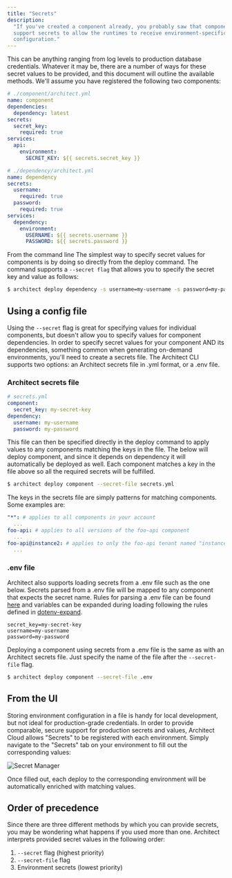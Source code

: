 ```yaml
---
title: "Secrets"
description:
  "If you've created a component already, you probably saw that components
  support secrets to allow the runtimes to receive environment-specific
  configuration."
---
```


This can be anything ranging from log levels to production database credentials.
Whatever it may be, there are a number of ways for these secret values to be
provided, and this document will outline the available methods. We'll assume you
have registered the following two components:

```yaml
# ./component/architect.yml
name: component
dependencies:
  dependency: latest
secrets:
  secret_key:
    required: true
services:
  api:
    environment:
      SECRET_KEY: ${{ secrets.secret_key }}

# ./dependency/architect.yml
name: dependency
secrets:
  username:
    required: true
  password:
    required: true
services:
  dependency:
    environment:
      USERNAME: ${{ secrets.username }}
      PASSWORD: ${{ secrets.password }}
```

From the command line The simplest way to specify secret values for components
is by doing so directly from the deploy command. The command supports a
`--secret flag` that allows you to specify the secret key and value as follows:

```sh
$ architect deploy dependency -s username=my-username -s password=my-password
```

## Using a config file

Using the `--secret` flag is great for specifying values for individual
components, but doesn't allow you to specify values for component dependencies.
In order to specify secret values for your component AND its dependencies,
something common when generating on-demand environments, you'll need to create a
secrets file. The Architect CLI supports two options: an Architect secrets file
in .yml format, or a .env file.

### Architect secrets file

```yaml
# secrets.yml
component:
  secret_key: my-secret-key
dependency:
  username: my-username
  password: my-password
```

This file can then be specified directly in the deploy command to apply values
to any components matching the keys in the file. The below will deploy
component, and since it depends on dependency it will automatically be deployed
as well. Each component matches a key in the file above so all the required
secrets will be fulfilled.

```sh
$ architect deploy component --secret-file secrets.yml
```

The keys in the secrets file are simply patterns for matching components. Some
examples are:

```yaml
"*": # applies to all components in your account
  ...
foo-api: # applies to all versions of the foo-api component
  ...
foo-api@instance2: # applies to only the foo-api tenant named "instance2"
  ...
```

### .env file

Architect also supports loading secrets from a .env file such as the one below.
Secrets parsed from a .env file will be mapped to any component that expects the
secret name. Rules for parsing a .env file can be found
[here](https://github.com/motdotla/dotenv#what-rules-does-the-parsing-engine-follow)
and variables can be expanded during loading following the rules defined in
[dotenv-expand](https://github.com/motdotla/dotenv-expand).

```
secret_key=my-secret-key
username=my-username
password=my-password
```

Deploying a component using secrets from a .env file is the same as with an
Architect secrets file. Just specify the name of the file after the
`--secret-file` flag.

```sh
$ architect deploy component --secret-file .env
```

## From the UI

Storing environment configuration in a file is handy for local development, but
not ideal for production-grade credentials. In order to provide comparable,
secure support for production secrets and values, Architect Cloud allows
"Secrets" to be registered with each environment. Simply navigate to the
"Secrets" tab on your environment to fill out the corresponding values:

![Secret Manager](/images/secret-manager-screenshot.webp)

Once filled out, each deploy to the corresponding environment will be
automatically enriched with matching values.

## Order of precedence

Since there are three different methods by which you can provide secrets, you
may be wondering what happens if you used more than one. Architect interprets
provided secret values in the following order:

1. `--secret` flag (highest priority)
2. `--secret-file` flag
3. Environment secrets (lowest priority)
